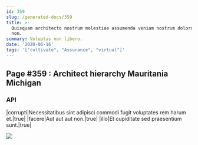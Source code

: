 ```yaml
---
id: 359
slug: /generated-docs/359
title: >-
  Quisquam architecto nostrum molestiae assumenda veniam nostrum dolorum libero
  non.
summary: Voluptas non libero.
date: '2020-06-16'
tags: '["cultivate", "Assurance", "virtual"]'
---
```


## Page #359 : Architect hierarchy Mauritania Michigan
### API

|corrupti|Necessitatibus sint adipisci commodi fugit voluptates rem harum et.|true|
|facere|Aut aut aut non.|true|
|illo|Et cupiditate sed praesentium sunt.|true|


![](/assets/cats-1.jpg)

<Partial2 />



